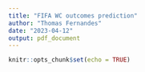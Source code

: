 ```yaml
---
title: "FIFA WC outcomes prediction"
author: "Thomas Fernandes"
date: "2023-04-12"
output: pdf_document
---
```


```r
knitr::opts_chunk$set(echo = TRUE)
```

